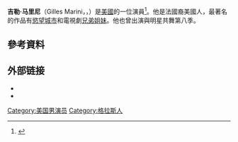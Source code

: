 {{Infobox person
| name = 吉勒·马里尼
| native name = Gilles Marini
| image = Gilles Marini in 2010.jpg
| caption = 
| birth_date = {{birth date and age|mf=yes|1976|1|26}}
| birth_place = 法國[[濱海阿爾卑斯省|濱海阿爾卑斯省]][[格拉斯|格拉斯]]
| occupation = 演員
| years_active = 2005–現在
| spouse = {{marriage|Carole|1998}}
| children = 2
| website = {{URL|http://www.gillesmarini.com/}}
}}
'''吉勒·马里尼'''（Gilles Marini，{{IPAc-en|ʒ|iː|l|_|m|ə|ˈ|r|iː|n|i|}}，{{bd|1976年|1月26日}}）是[[美國|美國]]的一位演員<ref>{{Cite web |url=http://hollywood.greekreporter.com/2009/12/17/gilles-marini-aka-another-hot-celebrity-of-greek-descent |title=Marini's background |access-date=2016-03-24 |archive-date=2018-09-14 |archive-url=https://web.archive.org/web/20180914061458/https://hollywood.greekreporter.com/2009/12/17/gilles-marini-aka-another-hot-celebrity-of-greek-descent/ |dead-url=no }}</ref>。他是法國裔美國人，最著名的作品有[[慾望城市|慾望城市]]和電視劇[[兄弟姐妹|兄弟姐妹]]。他也曾出演與明星共舞第八季。
==參考資料==
{{Reflist}}

==外部链接==
* {{Official website|http://www.gillesmarini.com}}
* {{IMDb name|1694302}}

{{authority control}}
{{DEFAULTSORT:Marini, Gilles}}
[[Category:美国男演员|Category:美国男演员]]
[[Category:格拉斯人|Category:格拉斯人]]